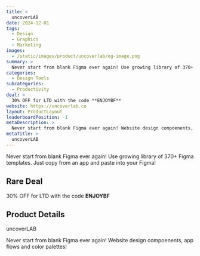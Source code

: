 ```yaml
---
title: >
  uncoverLAB
date: 2024-12-01
tags:
  - Design
  - Graphics
  - Marketing
images:
  - /static/images/product/uncoverlab/og-image.png
summary: >
  Never start from blank Figma ever again! Use growing library of 370+ Figma templates. Just copy from an app and paste into your Figma!
categories:
  - Design Tools
subcategories:
  - Productivity
deal: >
  30% OFF for LTD with the code **ENJOYBF**
website: https://uncoverlab.co
layout: ProductLayout
leaderboardPosition: -1
metaDescription: >
  Never start from blank Figma ever again! Website design compoenents, app flows and color palettes!
metaTitle: >
  uncoverLAB
---
```

Never start from blank Figma ever again! Use growing library of 370+ Figma templates. Just copy from an app and paste into your Figma!

## Rare Deal

30% OFF for LTD with the code **ENJOYBF**

## Product Details

uncoverLAB

Never start from blank Figma ever again! Website design compoenents, app flows and color palettes!
